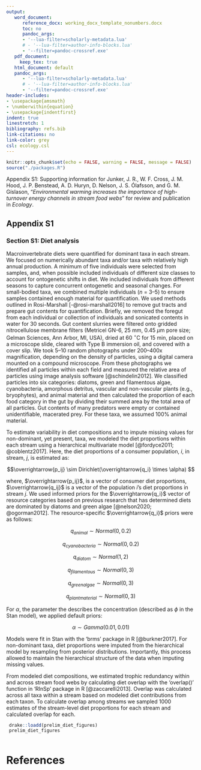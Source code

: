 ```yaml
---
output:
   word_document:
      reference_docx: working_docx_template_nonumbers.docx
      toc: no
      pandoc_args:
      - '--lua-filter=scholarly-metadata.lua'
      # - '--lua-filter=author-info-blocks.lua'
      - '--filter=pandoc-crossref.exe'
   pdf_document:
     keep_tex: true
   html_document: default
   pandoc_args:
      - '--lua-filter=scholarly-metadata.lua'
      # - '--lua-filter=author-info-blocks.lua'
      - '--filter=pandoc-crossref.exe'
header-includes:
- \usepackage{amsmath}
- \numberwithin{equation}
- \usepackage{indentfirst}
indent: true
linestretch: 1
bibliography: refs.bib
link-citations: no
link-color: grey
csl: ecology.csl
---
```


```r
knitr::opts_chunk$set(echo = FALSE, warning = FALSE, message = FALSE)
source("./packages.R")

```

Appendix S1: Supporting information for Junker, J. R., W. F. Cross, J. M. Hood, J. P. Benstead, A. D. Huryn, D. Nelson, J. S. Ólafsson, and G. M. Gíslason, "*Environmental warming increases the importance of high-turnover energy channels in stream food webs*" for review and publication in *Ecology*.

## Appendix S1

### Section S1: Diet analysis

Macroinvertebrate diets were quantified for dominant taxa in each stream. We focused on numerically abundant taxa and/or taxa with relatively
high annual production. A minimum of five individuals were selected from samples, and, when possible included individuals of different size classes to account for ontogenetic
shifts in diet. We included individuals from different seasons to capture concurrent ontogenetic and seasonal changes. For small-bodied taxa, we combined multiple individuals (*n*
= 3--5) to ensure samples contained enough material for quantification. We used methods outlined in Rosi-Marshall [-@rosi-marshall2016] to remove gut tracts and prepare gut contents for quantification. Briefly, we removed the foregut from each individual or collection of individuals and sonicated contents in water for 30 seconds. Gut content slurries were filtered onto gridded nitrocellulose membrane filters (Metricel GN-6, 25 mm, 0.45 $\mu$m pore size; Gelman Sciences, Ann Arbor, MI, USA), dried at 60 $^\circ$C for 15 min, placed on a microscope slide, cleared with Type B immersion oil, and covered with a cover slip. We took 5--10 random photographs under 200--400x magnification, depending on the density of particles, using a digital camera mounted on a compound microscope. From these photographs we identified all particles within each field and measured the relative area of particles using image analysis software [@schindelin2012]. We classified particles into six categories: diatoms, green and filamentous algae, cyanobacteria, amorphous detritus, vascular and non-vascular plants (e.g., bryophytes), and animal material and then calculated the proportion of each food category in the gut by dividing their summed area by the total area of all particles. Gut contents of many predators were empty or contained unidentifiable, macerated prey. For these taxa, we assumed 100% animal material.

To estimate variability in diet compositions and to impute missing values for non-dominant, yet present, taxa, we modeled the diet proportions within each stream using a hierarchical multivariate model [@fordyce2011; @coblentz2017]. Here, the diet proportions of a consumer population, *i*, in stream, *j*, is estimated as:

$$\overrightarrow{p_ij} \sim Dirichlet(\overrightarrow{q_i} \times  \alpha) $$ 

where, $\overrightarrow{p_ij}$, is
a vector of consumer diet proportions, $\overrightarrow{q_ij}$ is a vector of the population $i$'s diet proportions in stream $j$. We used informed priors for the $\overrightarrow{q_i}$ vector of resource categories based on previous research that has determined diets are dominated by diatoms and green algae [@nelson2020; @ogorman2012]. The resource-specific $\overrightarrow{q_i}$ priors were as follows:  

$$q_{animal} \sim Normal(0, 0.2)$$ 

$$q_{cyanobacteria} \sim Normal(0, 0.2)$$ 

$$q_{diatom} \sim Normal(1, 2)$$ 

$$q_{filamentous} \sim Normal(0, 3)$$ 

$$q_{green algae} \sim Normal(0, 3)$$ 

$$q_{plant material} \sim Normal(0, 3)$$ 

For $\alpha$, the parameter the describes the concentration (described as $\phi$ in the Stan model), we applied default priors:

$$\alpha \sim Gamma(0.01, 0.01)$$ 

Models were fit in Stan with the 'brms' package in R [@burkner2017]. For non-dominant taxa, diet proportions were imputed from the hierarchical model by resampling from posterior distributions. Importantly, this process allowed to maintain the hierarchical structure of the data when imputing missing values.

From modeled diet compositions, we estimated trophic redundancy within and across stream food webs by calculating diet overlap with the 'overlap()' function in 'RInSp' package in R [@zaccarelli2013]. Overlap was calculated across all taxa within a stream based on modeled diet contributions from each taxon. To calculate overlap among streams we sampled 1000 estimates of the stream-level diet proportions for each stream and calculated overlap for each. 

```r
 
 drake::loadd(prelim_diet_figures)
 prelim_diet_figures
 
```
 
# References
 